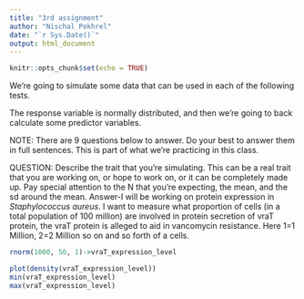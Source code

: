 ```yaml
---
title: "3rd assignment"
author: "Nischal Pokhrel"
date: "`r Sys.Date()`"
output: html_document
---
```


```r
knitr::opts_chunk$set(echo = TRUE)
```
We're going to simulate some data that can be used in each of the following tests.

The response variable is normally distributed, and then we're going to back calculate some predictor variables.

NOTE: There are 9 questions below to answer. Do your best to answer them in full sentences. This is part of what we're practicing in this class.

QUESTION: Describe the trait that you're simulating. This can be a real trait that you are working on, or hope to work on, or it can be completely made up. 
Pay special attention to the N that you're expecting, the mean, and the sd around the mean. 
Answer-I will be working on protein expression in *Staphylococcus aureus*. I want to measure what proportion of cells (in a total population of 100 million) are involved in protein secretion of vraT protein, the vraT protein is alleged to aid in vancomycin resistance. Here 1=1 Million, 2=2 Million so on and so forth of a cells.

```r
rnorm(1000, 50, 1)->vraT_expression_level 

plot(density(vraT_expression_level))
min(vraT_expression_level)
max(vraT_expression_level)

```
